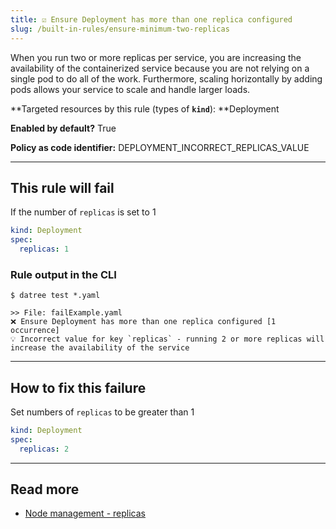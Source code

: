 ```yaml
---
title: ☑️ Ensure Deployment has more than one replica configured
slug: /built-in-rules/ensure-minimum-two-replicas
---
```


When you run two or more replicas per service, you are increasing the availability of the containerized service because you are not relying on a single pod to do all of the work. Furthermore, scaling horizontally by adding pods allows your service to scale and handle larger loads.

**Targeted resources by this rule (types of **`kind`**): **Deployment

**Enabled by default?** True

**Policy as code identifier:** DEPLOYMENT_INCORRECT_REPLICAS_VALUE

---

## This rule will fail

If the number of `replicas` is set to 1

```yaml
kind: Deployment
spec:
  replicas: 1
```

### Rule output in the CLI

```none
$ datree test *.yaml

>> File: failExample.yaml
❌ Ensure Deployment has more than one replica configured [1 occurrence]
💡 Incorrect value for key `replicas` - running 2 or more replicas will increase the availability of the service
```

---

## How to fix this failure

Set numbers of `replicas` to be greater than 1

```yaml
kind: Deployment
spec:
  replicas: 2
```

---

## Read more

- [Node management - replicas](https://cloudmark.github.io/Node-Management-In-GKE/#replicas)

